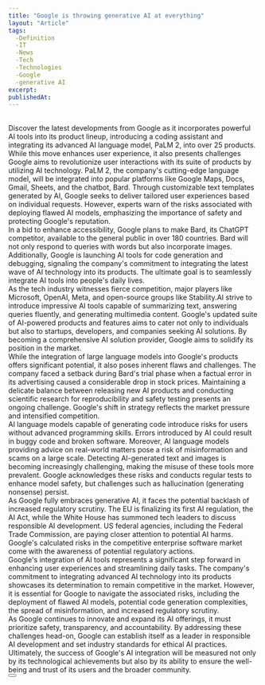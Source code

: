 ```yaml
---
title: "Google is throwing generative AI at everything"
layout: "Article"
tags: 
  -Definition
  -IT
  -News
  -Tech
  -Technologies
  -Google
  -generative AI
excerpt:
publishedAt:
---
```

<br/>
Discover the latest developments from Google as it incorporates powerful AI tools into its product lineup, introducing a coding assistant and integrating its advanced AI language model, PaLM 2, into over 25 products. While this move enhances user experience, it also presents challenges 
<br/>
Google aims to revolutionize user interactions with its suite of products by utilizing AI technology. PaLM 2, the company's cutting-edge language model, will be integrated into popular platforms like Google Maps, Docs, Gmail, Sheets, and the chatbot, Bard. Through customizable text templates generated by AI, Google seeks to deliver tailored user experiences based on individual requests. However, experts warn of the risks associated with deploying flawed AI models, emphasizing the importance of safety and protecting Google's reputation.
<br/>
In a bid to enhance accessibility, Google plans to make Bard, its ChatGPT competitor, available to the general public in over 180 countries. Bard will not only respond to queries with words but also incorporate images. Additionally, Google is launching AI tools for code generation and debugging, signaling the company's commitment to integrating the latest wave of AI technology into its products. The ultimate goal is to seamlessly integrate AI tools into people's daily lives.
<br/>
As the tech industry witnesses fierce competition, major players like Microsoft, OpenAI, Meta, and open-source groups like Stability.AI strive to introduce impressive AI tools capable of summarizing text, answering queries fluently, and generating multimedia content. Google's updated suite of AI-powered products and features aims to cater not only to individuals but also to startups, developers, and companies seeking AI solutions. By becoming a comprehensive AI solution provider, Google aims to solidify its position in the market.
<br/>
While the integration of large language models into Google's products offers significant potential, it also poses inherent flaws and challenges. The company faced a setback during Bard's trial phase when a factual error in its advertising caused a considerable drop in stock prices. Maintaining a delicate balance between releasing new AI products and conducting scientific research for reproducibility and safety testing presents an ongoing challenge. Google's shift in strategy reflects the market pressure and intensified competition.
<br/>
AI language models capable of generating code introduce risks for users without advanced programming skills. Errors introduced by AI could result in buggy code and broken software. Moreover, AI language models providing advice on real-world matters pose a risk of misinformation and scams on a large scale. Detecting AI-generated text and images is becoming increasingly challenging, making the misuse of these tools more prevalent. Google acknowledges these risks and conducts regular tests to enhance model safety, but challenges such as hallucination (generating nonsense) persist.
<br/>
As Google fully embraces generative AI, it faces the potential backlash of increased regulatory scrutiny. The EU is finalizing its first AI regulation, the AI Act, while the White House has summoned tech leaders to discuss responsible AI development. US federal agencies, including the Federal Trade Commission, are paying closer attention to potential AI harms. Google's calculated risks in the competitive enterprise software market come with the awareness of potential regulatory actions.
<br/>
Google's integration of AI tools represents a significant step forward in enhancing user experiences and streamlining daily tasks. The company's commitment to integrating advanced AI technology into its products showcases its determination to remain competitive in the market. However, it is essential for Google to navigate the associated risks, including the deployment of flawed AI models, potential code generation complexities, the spread of misinformation, and increased regulatory scrutiny.
<br/>
As Google continues to innovate and expand its AI offerings, it must prioritize safety, transparency, and accountability. By addressing these challenges head-on, Google can establish itself as a leader in responsible AI development and set industry standards for ethical AI practices. Ultimately, the success of Google's AI integration will be measured not only by its technological achievements but also by its ability to ensure the well-being and trust of its users and the broader community.
<br/>
<Button
  address="https://www.technologyreview.com/2023/05/10/1072880/google-is-throwing-generative-ai-at-everything/#:~:text=Google%20is%20making%20new%20features,debugging%20and%20code%2Drelated%20questions."
  text="Source"
/>